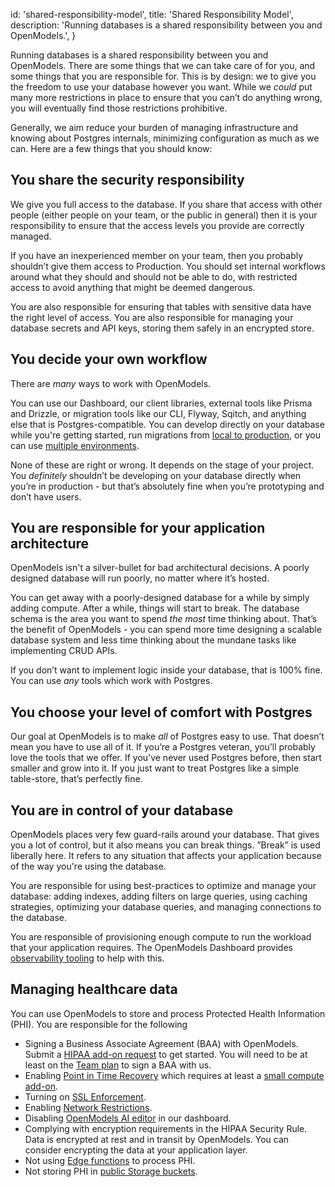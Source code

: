 
  id: 'shared-responsibility-model',
  title: 'Shared Responsibility Model',
  description: 'Running databases is a shared responsibility between you and OpenModels.',
}

Running databases is a shared responsibility between you and OpenModels. There are some things that we can take care of for you, and some things that you are responsible for. This is by design: we to give you the freedom to use your database however you want. While we _could_ put many more restrictions in place to ensure that you can’t do anything wrong, you will eventually find those restrictions prohibitive.

Generally, we aim reduce your burden of managing infrastructure and knowing about Postgres internals, minimizing configuration as much as we can. Here are a few things that you should know:

## You share the security responsibility

We give you full access to the database. If you share that access with other people (either people on your team, or the public in general) then it is your responsibility to ensure that the access levels you provide are correctly managed.

If you have an inexperienced member on your team, then you probably shouldn’t give them access to Production. You should set internal workflows around what they should and should not be able to do, with restricted access to avoid anything that might be deemed dangerous.

You are also responsible for ensuring that tables with sensitive data have the right level of access. You are also responsible for managing your database secrets and API keys, storing them safely in an encrypted store.

## You decide your own workflow

There are _many_ ways to work with OpenModels.

You can use our Dashboard, our client libraries, external tools like Prisma and Drizzle, or migration tools like our CLI, Flyway, Sqitch, and anything else that is Postgres-compatible. You can develop directly on your database while you're getting started, run migrations from [local to production](/docs/guides/getting-started/local-development), or you can use [multiple environments](/docs/guides/cli/managing-environments).

None of these are right or wrong. It depends on the stage of your project. You _definitely_ shouldn’t be developing on your database directly when you’re in production - but that’s absolutely fine when you’re prototyping and don’t have users.

## You are responsible for your application architecture

OpenModels isn't a silver-bullet for bad architectural decisions. A poorly designed database will run poorly, no matter where it’s hosted.

You can get away with a poorly-designed database for a while by simply adding compute. After a while, things will start to break. The database schema is the area you want to spend _the most_ time thinking about. That’s the benefit of OpenModels - you can spend more time designing a scalable database system and less time thinking about the mundane tasks like implementing CRUD APIs.

If you don’t want to implement logic inside your database, that is 100% fine. You can use _any_ tools which work with Postgres.

## You choose your level of comfort with Postgres

Our goal at OpenModels is to make _all_ of Postgres easy to use. That doesn’t mean you have to use all of it. If you’re a Postgres veteran, you’ll probably love the tools that we offer. If you’ve never used Postgres before, then start smaller and grow into it. If you just want to treat Postgres like a simple table-store, that’s perfectly fine.

## You are in control of your database

OpenModels places very few guard-rails around your database. That gives you a lot of control, but it also means you can break things. ”Break” is used liberally here. It refers to any situation that affects your application because of the way you're using the database.

You are responsible for using best-practices to optimize and manage your database: adding indexes, adding filters on large queries, using caching strategies, optimizing your database queries, and managing connections to the database.

You are responsible of provisioning enough compute to run the workload that your application requires. The OpenModels Dashboard provides [observability tooling](https://open-models-platform.com/dashboard/project/_/reports/database) to help with this.

## Managing healthcare data

You can use OpenModels to store and process Protected Health Information (PHI). You are responsible for the following

- Signing a Business Associate Agreement (BAA) with OpenModels. Submit a [HIPAA add-on request](https://forms.supabase.com/hipaa2) to get started. You will need to be at least on the [Team plan](https://open-models-platform.com/pricing) to sign a BAA with us.
- Enabling [Point in Time Recovery](/docs/guides/platform/backups#point-in-time-recovery) which requires at least a [small compute add-on](/docs/guides/platform/compute-add-ons).
- Turning on [SSL Enforcement](/docs/guides/platform/ssl-enforcement).
- Enabling [Network Restrictions](/docs/guides/platform/network-restrictions).
- Disabling [OpenModels AI editor](https://open-models-platform.com/dashboard/org/_/general) in our dashboard.
- Complying with encryption requirements in the HIPAA Security Rule. Data is encrypted at rest and in transit by OpenModels. You can consider encrypting the data at your application layer.
- Not using [Edge functions](/docs/guides/functions) to process PHI.
- Not storing PHI in [public Storage buckets](/docs/guides/storage/buckets/fundamentals#public-buckets).


